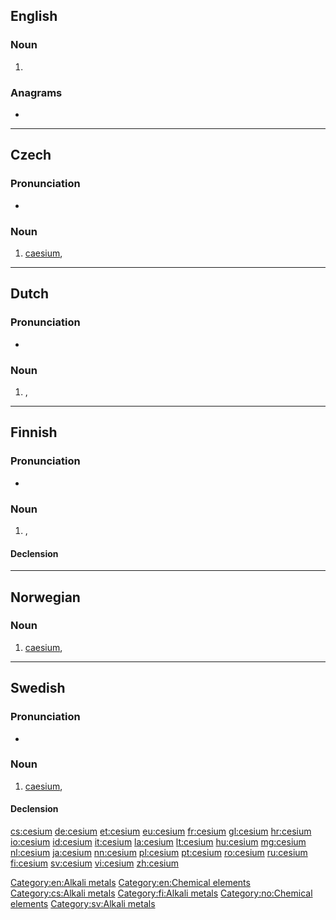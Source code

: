 {{also|césium}}
==English==

===Noun===
{{en-noun|-}}

# {{US}} {{alternative spelling of|caesium}}
<!--Put derived terms, translations, etc, at "caesium"-->

===Anagrams===
* {{l/en|miscue}}

[[Category:en:Alkali metals]]
[[Category:en:Chemical elements]]

----

==Czech==
{{wikipedia|lang=cs}}

===Pronunciation===
* {{IPA|/tsɛːzɪjʊm/|lang=cs}}

===Noun===
{{cs-noun|g=n}}

# [[caesium]], {{l/en|cesium}}

[[Category:cs:Alkali metals]]

----

==Dutch==
{{wikipedia|lang=nl}}
{{elements|Cs|xenon|Xe|barium|Ba|lang=nl}}

===Pronunciation===
* {{audio|Nl-cesium.ogg|Audio}}
{{rfp|lang=nl}}

===Noun===
{{nl-noun|n|-|-}}

# {{l/en|caesium}}, {{l/en|cesium}}

----

==Finnish==
{{wikipedia|lang=fi}}

===Pronunciation===
* {{IPA|/ˈse̞ːsium/|lang=fi}}

===Noun===
{{fi-noun}}

# {{l/en|caesium}}, {{l/en|cesium}}

====Declension====
{{fi-decl-tuoli|cesium|nopl=1|i=0}}

[[Category:fi:Alkali metals]]

----

==Norwegian==

===Noun===
{{head|no|noun}}

# [[caesium]], {{l/en|cesium}}

[[Category:no:Chemical elements]]

----

==Swedish==

===Pronunciation===
* {{IPA|/ˈseːsɪɵm/|lang=sv}}

===Noun===
{{sv-noun|g=n}}

# [[caesium]], {{l/en|cesium}}

====Declension====
{{sv-noun-unc-irreg-n|2=cesiumet}}

[[Category:sv:Alkali metals]]

[[cs:cesium]]
[[de:cesium]]
[[et:cesium]]
[[eu:cesium]]
[[fr:cesium]]
[[gl:cesium]]
[[hr:cesium]]
[[io:cesium]]
[[id:cesium]]
[[it:cesium]]
[[la:cesium]]
[[lt:cesium]]
[[hu:cesium]]
[[mg:cesium]]
[[nl:cesium]]
[[ja:cesium]]
[[nn:cesium]]
[[pl:cesium]]
[[pt:cesium]]
[[ro:cesium]]
[[ru:cesium]]
[[fi:cesium]]
[[sv:cesium]]
[[vi:cesium]]
[[zh:cesium]]